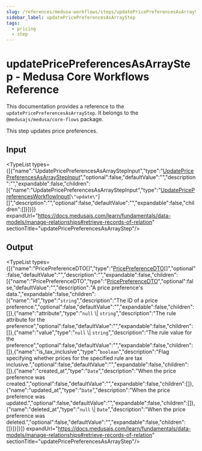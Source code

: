 ```yaml
---
slug: /references/medusa-workflows/steps/updatePricePreferencesAsArrayStep
sidebar_label: updatePricePreferencesAsArrayStep
tags:
  - pricing
  - step
---
```



# updatePricePreferencesAsArrayStep - Medusa Core Workflows Reference

This documentation provides a reference to the `updatePricePreferencesAsArrayStep`. It belongs to the `@medusajs/medusa/core-flows` package.

This step updates price preferences.

## Input

<TypeList types={[{"name":"UpdatePricePreferencesAsArrayStepInput","type":"[UpdatePricePreferencesAsArrayStepInput](../../../../types/core_flows.UpdatePricePreferencesAsArrayStepInput/page.mdx)","optional":false,"defaultValue":"","description":"","expandable":false,"children":[{"name":"UpdatePricePreferencesAsArrayStepInput","type":"[UpdatePricePreferencesWorkflowInput](../../../../../types/WorkflowTypes/PricingWorkflow/interfaces/types.WorkflowTypes.PricingWorkflow.UpdatePricePreferencesWorkflowInput/page.mdx)[`\"update\"`][]","description":"","optional":false,"defaultValue":"","expandable":false,"children":[]}]}]} expandUrl="https://docs.medusajs.com/learn/fundamentals/data-models/manage-relationships#retrieve-records-of-relation" sectionTitle="updatePricePreferencesAsArrayStep"/>

## Output

<TypeList types={[{"name":"PricePreferenceDTO[]","type":"[PricePreferenceDTO](../../../../../pricing/interfaces/pricing.PricePreferenceDTO/page.mdx)[]","optional":false,"defaultValue":"","description":"","expandable":false,"children":[{"name":"PricePreferenceDTO","type":"[PricePreferenceDTO](../../../../../pricing/interfaces/pricing.PricePreferenceDTO/page.mdx)","optional":false,"defaultValue":"","description":"A price preference's data.","expandable":false,"children":[{"name":"id","type":"`string`","description":"The ID of a price preference.","optional":false,"defaultValue":"","expandable":false,"children":[]},{"name":"attribute","type":"`null` \\| `string`","description":"The rule attribute for the preference","optional":false,"defaultValue":"","expandable":false,"children":[]},{"name":"value","type":"`null` \\| `string`","description":"The rule value for the preference","optional":false,"defaultValue":"","expandable":false,"children":[]},{"name":"is_tax_inclusive","type":"`boolean`","description":"Flag specifying whether prices for the specified rule are tax inclusive.","optional":false,"defaultValue":"","expandable":false,"children":[]},{"name":"created_at","type":"`Date`","description":"When the price preference was created.","optional":false,"defaultValue":"","expandable":false,"children":[]},{"name":"updated_at","type":"`Date`","description":"When the price preference was updated.","optional":false,"defaultValue":"","expandable":false,"children":[]},{"name":"deleted_at","type":"`null` \\| `Date`","description":"When the price preference was deleted.","optional":false,"defaultValue":"","expandable":false,"children":[]}]}]}]} expandUrl="https://docs.medusajs.com/learn/fundamentals/data-models/manage-relationships#retrieve-records-of-relation" sectionTitle="updatePricePreferencesAsArrayStep"/>

